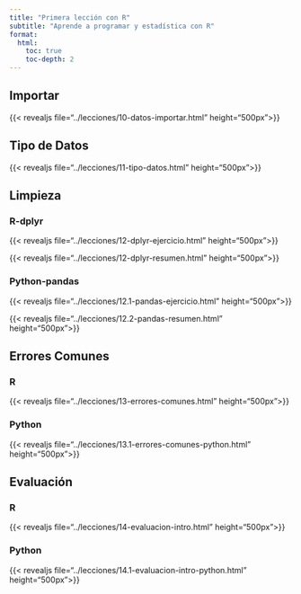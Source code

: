```yaml
---
title: "Primera lección con R"
subtitle: "Aprende a programar y estadística con R"
format:
  html:
    toc: true
    toc-depth: 2
---
```


::: {.panel-tabset}


## Importar

{{< revealjs file="../lecciones/10-datos-importar.html" height="500px">}}

## Tipo de Datos

{{< revealjs file="../lecciones/11-tipo-datos.html" height="500px">}}

## Limpieza

### R-dplyr

{{< revealjs file="../lecciones/12-dplyr-ejercicio.html" height="500px">}}

{{< revealjs file="../lecciones/12-dplyr-resumen.html" height="500px">}}

### Python-pandas

{{< revealjs file="../lecciones/12.1-pandas-ejercicio.html" height="500px">}}

{{< revealjs file="../lecciones/12.2-pandas-resumen.html" height="500px">}}


## Errores Comunes

### R

{{< revealjs file="../lecciones/13-errores-comunes.html" height="500px">}}

### Python

{{< revealjs file="../lecciones/13.1-errores-comunes-python.html" height="500px">}}

## Evaluación

### R

{{< revealjs file="../lecciones/14-evaluacion-intro.html" height="500px">}}

### Python

{{< revealjs file="../lecciones/14.1-evaluacion-intro-python.html" height="500px">}}
:::


